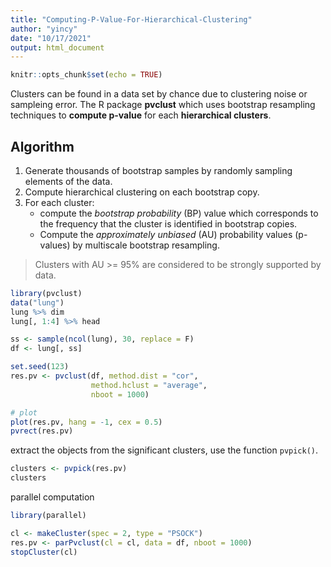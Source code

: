 ```yaml
---
title: "Computing-P-Value-For-Hierarchical-Clustering"
author: "yincy"
date: "10/17/2021"
output: html_document
---
```


```r
knitr::opts_chunk$set(echo = TRUE)
```


Clusters can be found in a data set by chance due to clustering noise or sampleing error. The R package **pvclust** which uses bootstrap resampling techniques to **compute p-value** for each **hierarchical clusters**.  


## Algorithm
1. Generate thousands of bootstrap samples by randomly sampling elements of the data.  
2. Compute hierarchical clustering on each bootstrap copy.  
3. For each cluster:  
    - compute the *bootstrap probability* (BP) value which corresponds to the frequency that the cluster is identified in bootstrap copies.  
    - Compute the *approximately unbiased* (AU) probability values (p-values) by multiscale bootstrap resampling.  
    

> Clusters with AU >= 95% are considered to be strongly supported by data.  

```r
library(pvclust)
data("lung")
lung %>% dim
lung[, 1:4] %>% head

ss <- sample(ncol(lung), 30, replace = F)
df <- lung[, ss]

set.seed(123)
res.pv <- pvclust(df, method.dist = "cor", 
                  method.hclust = "average", 
                  nboot = 1000)

# plot
plot(res.pv, hang = -1, cex = 0.5)
pvrect(res.pv)
```

extract the objects from the significant clusters, use the function `pvpick()`.  

```r
clusters <- pvpick(res.pv)
clusters
```

parallel computation  

```r
library(parallel)

cl <- makeCluster(spec = 2, type = "PSOCK")
res.pv <- parPvclust(cl = cl, data = df, nboot = 1000)
stopCluster(cl)
```

